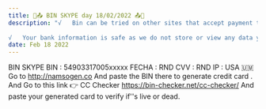 ```yaml
---
title: 🔰📤 BIN SKYPE day 18/02/2022 📤🔰
description: "√   Bin can be tried on other sites that accept payment through electronic payment.
 
√   Your bank information is safe as we do not store or view any data you entered."
date: Feb 18 2022
---
```


BIN SKYPE
BIN : 54903317005xxxxx
FECHA : RND
CVV : RND
IP : USA 🇺🇲
Go to http://namsogen.co And paste the BIN there to generate credit card  .
And Go to this link 👉 CC Checker https://bin-checker.net/cc-checker/ And paste your generated card to verify if''s live or dead.
